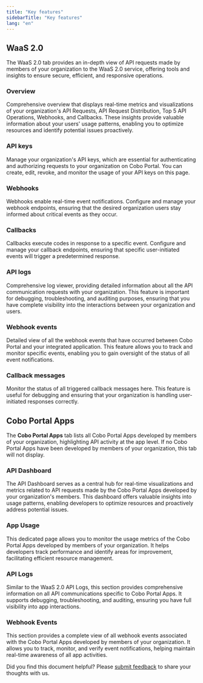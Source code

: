 ```yaml
---
title: "Key features"
sidebarTitle: "Key features"
lang: "en"
---
```


## WaaS 2.0
The WaaS 2.0 tab provides an in-depth view of API requests made by members of your organization to the WaaS 2.0 service, offering tools and insights to ensure secure, efficient, and responsive operations.

### Overview
Comprehensive overview that displays real-time metrics and visualizations of your organization's API Requests, API Request Distribution, Top 5 API Operations, Webhooks, and Callbacks. These insights provide valuable information about your users' usage patterns, enabling you to optimize resources and identify potential issues proactively.

### API keys
Manage your organization's API keys, which are essential for authenticating and authorizing requests to your organization on Cobo Portal. You can create, edit, revoke, and monitor the usage of your API keys on this page.

### Webhooks
Webhooks enable real-time event notifications. Configure and manage your webhook endpoints, ensuring that the desired organization users stay informed about critical events as they occur.

### Callbacks
Callbacks execute codes in response to a specific event. Configure and manage your callback endpoints, ensuring that specific user-initiated events will trigger a predetermined response.

### API logs
Comprehensive log viewer, providing detailed information about all the API communication requests with your organization. This feature is important for debugging, troubleshooting, and auditing purposes, ensuring that you have complete visibility into the interactions between your organization and users.

### Webhook events
Detailed view of all the webhook events that have occurred between Cobo Portal and your integrated application. This feature allows you to track and monitor specific events, enabling you to gain oversight of the status of all event notifications.

### Callback messages
Monitor the status of all triggered callback messages here. This feature is useful for debugging and ensuring that your organization is handling user-initiated responses correctly.

## Cobo Portal Apps
The **Cobo Portal Apps** tab lists all Cobo Portal Apps developed by members of your organization, highlighting API activity at the app level.
<Info>If no Cobo Portal Apps have been developed by members of your organization, this tab will not display.</Info>

### API Dashboard
The API Dashboard serves as a central hub for real-time visualizations and metrics related to API requests made by the Cobo Portal Apps developed by your organization's members. This dashboard offers valuable insights into usage patterns, enabling developers to optimize resources and proactively address potential issues.

### App Usage
This dedicated page allows you to monitor the usage metrics of the Cobo Portal Apps developed by members of your organization. It helps developers track performance and identify areas for improvement, facilitating efficient resource management.

### API Logs
Similar to the WaaS 2.0 API Logs, this section provides comprehensive information on all API communications specific to Cobo Portal Apps. It supports debugging, troubleshooting, and auditing, ensuring you have full visibility into app interactions.

### Webhook Events
This section provides a complete view of all webhook events associated with the Cobo Portal Apps developed by members of your organization. It allows you to track, monitor, and verify event notifications, helping maintain real-time awareness of all app activities.

<Tip>Did you find this document helpful? Please [submit feedback](https://forms.zohopublic.com/cobo/form/DocumentFeedbackForm/formperma/QvLOhxJv1_JMsJ-1dleZ8Itb_7rzN-LtgvsDdxosoVI?referrername=manuals) to share your thoughts with us.</Tip>